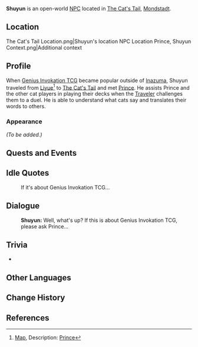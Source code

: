 {{Meta
<!-- Remove this template after adding the missing info -->
|missing_NPC_profile  = yes
}}
{{Character Infobox
|type             = Open-World NPC
|image            = NPC Shuyun.png
|region           = Mondstadt
|region2          = Liyue
|location         = Mondstadt
|affiliation      = The Cat's Tail
|title            = Duel Saint's Right Hand

|ancestry         = 
|father           = 
|mother           = 
|spouse           = 
|sibling          = 
|child            = 
|relative         = 

|voiceEN          = [[imdb:nm8448073|Brian Timothy Anderson]]<ref name="Shuyun EN">Twitter: [https://twitter.com/BrianTAnderson/status/1601032901100851201 EN VA Self Announcement] ([https://web.archive.org/web/20221219033043/https://twitter.com/BrianTAnderson/status/1601032901100851201 Archived])</ref>
|voiceCN          = 
|voiceJP          = {{w|ja:渡辺紘|Watanabe Hiroshi ({{ja|渡辺紘}})}}<ref name="Shuyun JP">Twitter: [https://twitter.com/HiRo2dAyo03/status/1600494999837507586 JP VA Self Announcement] ([https://web.archive.org/web/20221219023505/https://twitter.com/HiRo2dAyo03/status/1600494999837507586 Archived])</ref>
|dialoguereward   = 
}}
'''Shuyun''' is an open-world [[NPC]] located in [[The Cat's Tail]], [[Mondstadt]].

==Location==
<gallery>
The Cat's Tail Location.png|Shuyun's location
NPC Location Prince, Shuyun Context.png|Additional context
</gallery>

==Profile==
When [[Genius Invokation TCG]] became popular outside of [[Inazuma]], Shuyun traveled from [[Liyue]]<ref>[[Map]], Description: [[Prince]]</ref> to [[The Cat's Tail]] and met [[Prince]]. He assists Prince and the other cat players in playing their decks when the [[Traveler]] challenges them to a duel. He is able to understand what cats say and translates their words to others.

===Appearance===
''(To be added.)''

==Quests and Events==
{{Quests and Events}}

==Idle Quotes==
{{Dialogue Start}}
: {{DIcon|Idle}} If it's about Genius Invokation TCG...
{{Dialogue End}}

==Dialogue==
{{Dialogue Start}}
:'''Shuyun:''' Well, what's up? If this is about Genius Invokation TCG, please ask Prince...
{{Dialogue End}}

==Trivia==
* {{Furnishing Mentions}}

==Other Languages==
{{Other Languages
|default_hidden = 1
|en      = Shuyun
|zhs     = 恕筠
|zhs_rm  = Shùyún
|zht     = 恕筠
|zht_rm  = Shùyún
|ja      = ジョイン
|ja_rm   = Join
|ko      = 서윤
|es      = Shuyun
|fr      = Shuyun
|ru      = Шу Юнь
|th      = Shuyun
|vi      = Shuyun
|de      = Shuyun
|id      = Shuyun
|pt      = Shuyun
|tr      = Shuyun
|it      = Shuyun
}}

==Change History==
{{Change History|3.3}}

==References==
{{Reflist}}